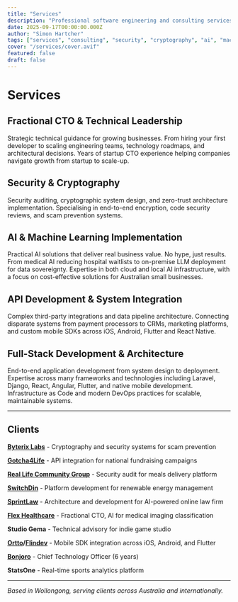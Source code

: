 ```yaml
---
title: "Services"
description: "Professional software engineering and consulting services"
date: 2025-09-17T00:00:00.000Z
author: "Simon Hartcher"
tags: ["services", "consulting", "security", "cryptography", "ai", "machine-learning", "api", "integration", "cto", "leadership", "full-stack", "architecture"]
cover: "/services/cover.avif"
featured: false
draft: false
---
```


# Services

## Fractional CTO & Technical Leadership
Strategic technical guidance for growing businesses. From hiring your first developer to scaling engineering teams, technology roadmaps, and architectural decisions. Years of startup CTO experience helping companies navigate growth from startup to scale-up.

## Security & Cryptography
Security auditing, cryptographic system design, and zero-trust architecture implementation. Specialising in end-to-end encryption, code security reviews, and scam prevention systems.

## AI & Machine Learning Implementation
Practical AI solutions that deliver real business value. No hype, just results. From medical AI reducing hospital waitlists to on-premise LLM deployment for data sovereignty. Expertise in both cloud and local AI infrastructure, with a focus on cost-effective solutions for Australian small businesses.

## API Development & System Integration
Complex third-party integrations and data pipeline architecture. Connecting disparate systems from payment processors to CRMs, marketing platforms, and custom mobile SDKs across iOS, Android, Flutter and React Native.

## Full-Stack Development & Architecture
End-to-end application development from system design to deployment. Expertise across many frameworks and technologies including Laravel, Django, React, Angular, Flutter, and native mobile development. Infrastructure as Code and modern DevOps practices for scalable, maintainable systems.

---

## Clients

**[Byterix Labs](https://byterixlabs.com)** - Cryptography and security systems for scam prevention

**[Gotcha4Life](https://www.gotcha4life.org/)** - API integration for national fundraising campaigns

**[Real Life Community Group](https://reallifeassistants.com.au/)** - Security audit for meals delivery platform

**[SwitchDin](https://www.switchdin.com/)** - Platform development for renewable energy management

**[SprintLaw](https://sprintlaw.com.au/)** - Architecture and development for AI-powered online law firm

**[Flex Healthcare](https://flexhealthcare.com.au/)** - Fractional CTO, AI for medical imaging classification

**Studio Gema** - Technical advisory for indie game studio

**[Ortto](https://ortto.com/)/[Flindev](https://flindev.com/)** - Mobile SDK integration across iOS, Android, and Flutter

**[Bonjoro](https://www.bonjoro.com/)** - Chief Technology Officer (6 years)

**StatsOne** - Real-time sports analytics platform

---

*Based in Wollongong, serving clients across Australia and internationally.*
